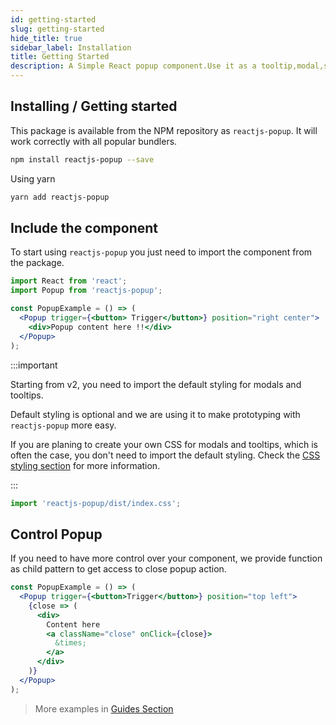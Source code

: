 ```yaml
---
id: getting-started
slug: getting-started
hide_title: true
sidebar_label: Installation
title: Getting Started
description: A Simple React popup component.Use it as a tooltip,modal,sub-menu and match more ...
---
```


## Installing / Getting started

This package is available from the NPM repository as `reactjs-popup`. It will work correctly with all popular bundlers.

```bash
npm install reactjs-popup --save
```

Using yarn

```bash
yarn add reactjs-popup
```

## Include the component

To start using `reactjs-popup` you just need to import the component from the package.

```jsx
import React from 'react';
import Popup from 'reactjs-popup';

const PopupExample = () => (
  <Popup trigger={<button> Trigger</button>} position="right center">
    <div>Popup content here !!</div>
  </Popup>
);
```

:::important

Starting from v2, you need to import the default styling for modals and tooltips.

Default styling is optional and we are using it to make prototyping with `reactjs-popup` more easy.

If you are planing to create your own CSS for modals and tooltips, which is often the case, you don't need to import the default styling. Check the [CSS styling section](./css-styling.mdx) for more information.

:::

```javascript
import 'reactjs-popup/dist/index.css';
```

## Control Popup

If you need to have more control over your component, we provide function as child pattern to get access to close popup action.

```jsx
const PopupExample = () => (
  <Popup trigger={<button>Trigger</button>} position="top left">
    {close => (
      <div>
        Content here
        <a className="close" onClick={close}>
          &times;
        </a>
      </div>
    )}
  </Popup>
);
```

> More examples in [Guides Section](./tooltip-examples.mdx)
